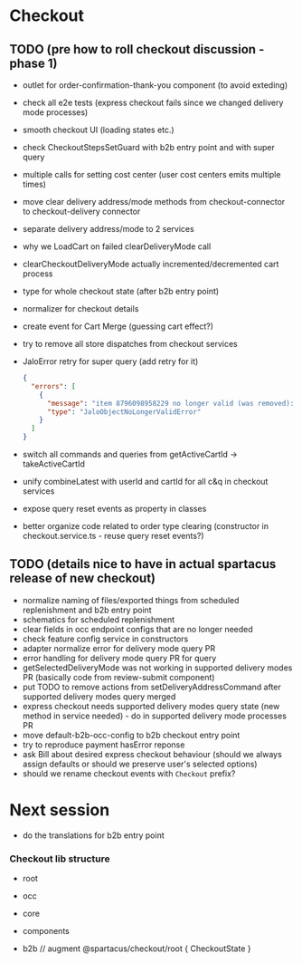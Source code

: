 # Checkout

## TODO (pre how to roll checkout discussion - phase 1)

- outlet for order-confirmation-thank-you component (to avoid exteding)
- check all e2e tests (express checkout fails since we changed delivery mode processes)
- smooth checkout UI (loading states etc.)
- check CheckoutStepsSetGuard with b2b entry point and with super query
- multiple calls for setting cost center (user cost centers emits multiple times)
- move clear delivery address/mode methods from checkout-connector to checkout-delivery connector
- separate delivery address/mode to 2 services
- why we LoadCart on failed clearDeliveryMode call
- clearCheckoutDeliveryMode actually incremented/decremented cart process
- type for whole checkout state (after b2b entry point)
- normalizer for checkout details
- create event for Cart Merge (guessing cart effect?)
- try to remove all store dispatches from checkout services
- JaloError retry for super query (add retry for it)

  ```json
  {
    "errors": [
      {
        "message": "item 8796098958229 no longer valid (was removed): object no longer valid",
        "type": "JaloObjectNoLongerValidError"
      }
    ]
  }
  ```

- switch all commands and queries from getActiveCartId -> takeActiveCartId
- unify combineLatest with userId and cartId for all c&q in checkout services
- expose query reset events as property in classes
- better organize code related to order type clearing (constructor in checkout.service.ts - reuse query reset events?)

## TODO (details nice to have in actual spartacus release of new checkout)

- normalize naming of files/exported things from scheduled replenishment and b2b entry point
- schematics for scheduled replenishment
- clear fields in occ endpoint configs that are no longer needed
- check feature config service in constructors
- adapter normalize error for delivery mode query PR
- error handling for delivery mode query PR for query
- getSelectedDeliveryMode was not working in supported delivery modes PR (basically code from review-submit component)
- put TODO to remove actions from setDeliveryAddressCommand after supported delivery modes query merged
- express checkout needs supported delivery modes query state (new method in service needed) - do in supported delivery mode processes PR
- move default-b2b-occ-config to b2b checkout entry point
- try to reproduce payment hasError reponse
- ask Bill about desired express checkout behaviour (should we always assign defaults or should we preserve user's selected options)
- should we rename checkout events with `Checkout` prefix?

# Next session

- do the translations for b2b entry point

### Checkout lib structure

- root
- occ
- core
- components

- b2b // augment @spartacus/checkout/root { CheckoutState }
